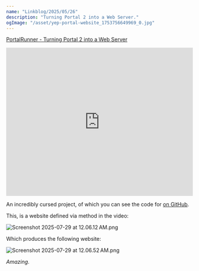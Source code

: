 ```yaml
---
name: "Linkblog/2025/05/26"
description: "Turning Portal 2 into a Web Server."
ogImage: "/asset/yep-portal-website_1753756649969_0.jpg"
---
```


[PortalRunner - Turning Portal 2 into a Web Server](https://www.youtube.com/watch?v=-v5vCLLsqbA)

<div class="ml-[2rem] mb-8">
<iframe
    class="my-2"
    width="100%"
    height="400"
    src="https://www.youtube.com/embed/-v5vCLLsqbA"
    frameborder="0"
    allow="accelerometer; autoplay; clipboard-write; encrypted-media; gyroscope; picture-in-picture"
    allowfullscreen
></iframe>

An incredibly cursed project, of which you can see the code for [on GitHub](https://github.com/p2r3/HTTPortal).

This, is a website defined via method in the video:

<Image src='/asset/Screenshot_2025-07-29_at_12.06.12 AM_1753756580360_0.png' alt='Screenshot 2025-07-29 at 12.06.12 AM.png' width={1506} height={548} />

Which produces the following website:

<Image src='/asset/Screenshot_2025-07-29_at_12.06.52 AM_1753756623015_0.png' alt='Screenshot 2025-07-29 at 12.06.52 AM.png' width={1344} height={808} />

_Amazing_.

</div>
